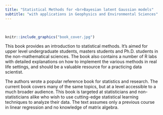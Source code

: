 ```yaml
---
title: "Statistical Methods for <br>Bayesian latent Gaussian models"
subtitle: "with applications in Geophysics and Environmental Sciences"
---
```

<br>
```r
knitr::include_graphics("book_cover.jpg")
```
This book provides an introduction to statistical methods. It's aimed for upper level undergraduate students, masters students and Ph.D. students in the non-mathematical sciences. The book also contains a number of R labs with detailed explanations on how to implement the various methods in real life settings, and should be a valuable resource for a practicing data scientist.

The authors wrote a popular reference book for statistics and research. The current book covers many of the same topics, but at a level accessible to a much broader audience. This book is targeted at statisticians and non-statisticians alike who wish to use cutting-edge statistical learning techniques to analyze their data. The text assumes only a previous course in linear regression and no knowledge of matrix algebra.